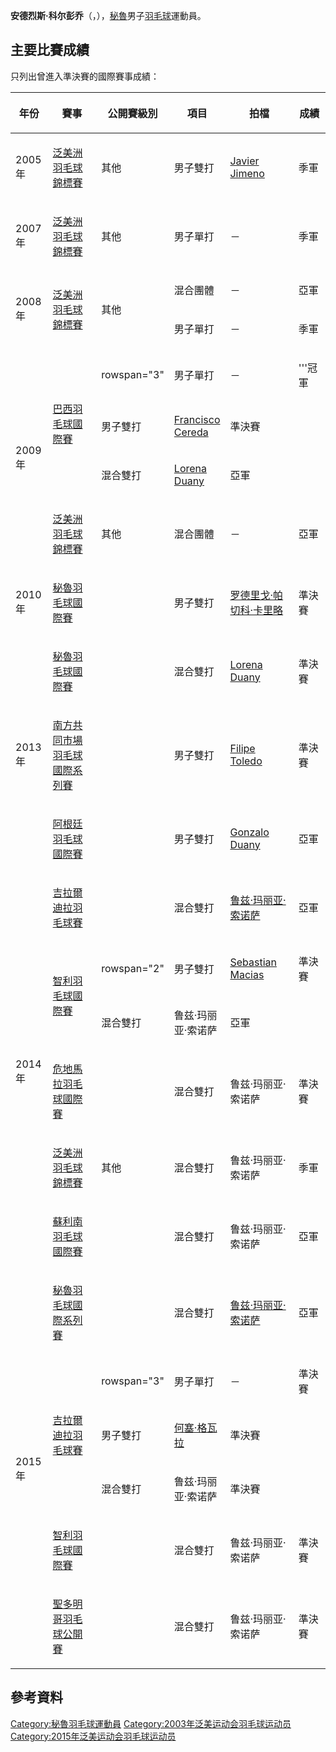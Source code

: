 {{noteTA|G1=Badminton}}
{{Infobox 羽球選手
| playername              = 安德烈斯·科尔彭乔<br/>{{lang|es|Andrés Corpancho}}
| image                   = 
| size                    = 
| caption                 = 
| birth_name              = {{lang|es|Andrés Eduardo<br/> Corpancho Fort}}
| date_of_birth           = {{birth_date_and_age|1984|12|1}}
| place_of_birth          = 
| height                  = {{height|m=1.88}}
| weight                  = 
| event                   = 男子單打、男子雙打、混合雙打
| country                 = {{PER}}
| years_active            = 
| handedness              = 右手
| coach                   = 
| highest_ranking         = 第48位（混雙-[[鲁兹·玛丽亚·索诺萨|索诺萨]]）
| date_of_highest_ranking = 2015年2月26日<ref name="highest-ranking">[http://bwfcontent.tournamentsoftware.com/ranking/player.aspx?id=8480&player=116161 BWF World Ranking - Ranking of Andres CORPANCHO (13762)] {{Wayback|url=http://bwfcontent.tournamentsoftware.com/ranking/player.aspx?id=8480&player=116161 |date=20181002005558 }}{{en}}</ref>
| current_ranking         = 第116位（男單）<br/>第139位（男雙-[[Sebastian_Macias|Macias]]）<br/>第643位（男雙-[[何塞·格瓦拉|格瓦拉]]）<br/>第48位（混雙-[[鲁兹·玛丽亚·索诺萨|索诺萨]]）
| date_of_current_ranking = 2015年2月26日<ref>[http://bwfcontent.tournamentsoftware.com/ranking/category.aspx?id=8480&category=472 BWF World Ranking - BWF世界排名榜 (2/26/2015) - Men's singles] {{Wayback|url=http://bwfcontent.tournamentsoftware.com/ranking/category.aspx?id=8480&category=472 |date=20181002005724 }}{{en}}</ref><ref>[http://bwfcontent.tournamentsoftware.com/ranking/category.aspx?id=8480&category=474 BWF World Ranking - BWF世界排名榜 (2/26/2015) - Men's doubles] {{Wayback|url=http://bwfcontent.tournamentsoftware.com/ranking/category.aspx?id=8480&category=474 |date=20181002012205 }}{{en}}</ref><ref>[http://bwfcontent.tournamentsoftware.com/ranking/category.aspx?id=8480&category=476 BWF World Ranking - BWF世界排名榜 (2/26/2015) - Mixed doubles] {{Wayback|url=http://bwfcontent.tournamentsoftware.com/ranking/category.aspx?id=8480&category=476 |date=20181002013545 }}{{en}}</ref>
| played                  = 113勝–80負（男單）<br/>76勝–61負（男雙）<br/>75勝–34負（混雙）
| titles                  = 
| bwf_profile             = E5860A82-E75B-4470-9137-064858472941
| bwf_id                  = 13762
| updated                 = 2015年2月26日
}}
{{MedalTableTop}}
{{MedalSport | 男子[[羽毛球|羽毛球]]}}
{{MedalCountry | {{PER}}}}
{{MedalCompetition | [[泛美洲羽毛球錦標賽|泛美洲羽毛球錦標賽]]}}
{{MedalBronze| [[2005年泛美洲羽毛球錦標賽|2005年 橋鎮]] | 男子雙打 }}
{{MedalBronze| [[2007年泛美洲羽毛球錦標賽|2007年 卡加利]] | 男子單打 }}
{{MedalSilver| [[2008年泛美洲羽毛球錦標賽|2008年 利馬]] | 混合團體 }}
{{MedalBronze| [[2008年泛美洲羽毛球錦標賽|2008年 利馬]] | 男子單打 }}
{{MedalSilver| [[2009年泛美洲羽毛球錦標賽|2009年 瓜達拉哈拉]] | 混合團體 }}
{{MedalBronze| [[2014年泛美洲羽毛球錦標賽|2014年 萬錦市]] | 混合雙打 }}
{{MedalBottom}}
'''安德烈斯·科尔彭乔'''（{{lang-es|'''Andrés Corpancho'''}}，{{bd|1984年|12月1日}}），[[秘魯|秘魯]]男子[[羽毛球|羽毛球]]運動員。

==主要比賽成績==
只列出曾進入準決賽的國際賽事成績：
{| class=wikitable style="text-align:center; font-size:small;" 
!width="50"|年份
!width="200"|賽事
!width="80"|公開賽級別
!width="60"|項目
!width="150"|拍檔
!width="50"|成績
|-
!rowspan="1"|2005年
|[[2005年泛美洲羽毛球錦標賽|泛美洲羽毛球錦標賽]]
|其他
|男子雙打
|[[Javier_Jimeno|Javier Jimeno]]
|bgcolor="#b8860b"|季軍
|-
!rowspan="1"|2007年
|[[2007年泛美洲羽毛球錦標賽|泛美洲羽毛球錦標賽]]
|其他
|男子單打
|－
|bgcolor="#b8860b"|季軍
|-
!rowspan="2"|2008年
|rowspan="2"|[[2008年泛美洲羽毛球錦標賽|泛美洲羽毛球錦標賽]]
|rowspan="2"|其他
|混合團體
|－
|bgcolor="silver"|亞軍
|-
|男子單打
|－
|bgcolor="#b8860b"|季軍
|-
!rowspan="4"|2009年
|rowspan="3"|[[2009年巴西羽毛球國際賽|巴西羽毛球國際賽]]
|rowspan="3" {{BWFFS}}
|男子單打
|－
|bgcolor="gold"|'''冠軍
|-
|男子雙打
|{{flagicon|BRA}} [[Francisco_Cereda|Francisco Cereda]]
|bgcolor="#b8860b"|準決賽
|-
|混合雙打
|[[Lorena_Duany|Lorena Duany]]
|bgcolor="silver"|亞軍
|-
|[[2009年泛美洲羽毛球錦標賽|泛美洲羽毛球錦標賽]]
|其他
|混合團體
|－
|bgcolor="silver"|亞軍
|-
!rowspan="1"|2010年
|[[2010年秘魯羽毛球國際賽|秘魯羽毛球國際賽]]
|{{BWFIC}}
|男子雙打
|[[罗德里戈·帕切科·卡里略|罗德里戈·帕切科·卡里略]]
|bgcolor="#b8860b"|準決賽
|-
!rowspan="3"|2013年
|[[2013年秘魯羽毛球國際賽|秘魯羽毛球國際賽]]
|{{BWFIC}}
|混合雙打
|[[Lorena_Duany|Lorena Duany]]
|bgcolor="#b8860b"|準決賽
|-
|[[2013年南方共同市場羽毛球國際系列賽|南方共同市場羽毛球國際系列賽]]
|{{BWFIS}}
|男子雙打
|{{flagicon|BRA}} [[Filipe_Toledo|Filipe Toledo]]
|bgcolor="#b8860b"|準決賽
|-
|[[2013年阿根廷羽毛球國際賽|阿根廷羽毛球國際賽]]
|{{BWFFS}}
|男子雙打
|[[Gonzalo_Duany|Gonzalo Duany]]
|bgcolor="silver"|亞軍
|-
!rowspan="6"|2014年
|[[2014年吉拉爾迪拉羽毛球賽|吉拉爾迪拉羽毛球賽]]
|{{BWFIS}}
|混合雙打
|[[鲁兹·玛丽亚·索诺萨|鲁兹·玛丽亚·索诺萨]]
|bgcolor="silver"|亞軍
|-
|rowspan="2"|[[2014年智利羽毛球國際賽|智利羽毛球國際賽]]
|rowspan="2" {{BWFIS}}
|男子雙打
|[[Sebastian_Macias|Sebastian Macias]]
|bgcolor="#b8860b"|準決賽
|-
|混合雙打
|鲁兹·玛丽亚·索诺萨
|bgcolor="silver"|亞軍
|-
|[[2014年危地馬拉羽毛球國際賽|危地馬拉羽毛球國際賽]]
|{{BWFIC}}
|混合雙打
|鲁兹·玛丽亚·索诺萨
|bgcolor="#b8860b"|準決賽
|-
|[[2014年泛美洲羽毛球錦標賽|泛美洲羽毛球錦標賽]]
|其他
|混合雙打
|鲁兹·玛丽亚·索诺萨
|bgcolor="#b8860b"|季軍
|-
|[[2014年蘇利南羽毛球國際賽|蘇利南羽毛球國際賽]]
|{{BWFIS}}
|混合雙打
|鲁兹·玛丽亚·索诺萨
|bgcolor="silver"|亞軍
|-
!rowspan="6"|2015年
|[[2015年秘魯羽毛球國際系列賽|秘魯羽毛球國際系列賽]]
|{{BWFIS}}
|混合雙打
|[[鲁兹·玛丽亚·索诺萨|鲁兹·玛丽亚·索诺萨]]
|bgcolor="silver"|亞軍
|-
|rowspan="3"|[[2015年吉拉爾迪拉羽毛球賽|吉拉爾迪拉羽毛球賽]]
|rowspan="3" {{BWFIS}}
|男子單打
|－
|bgcolor="#b8860b"|準決賽
|-
|男子雙打
|[[何塞·格瓦拉|何塞·格瓦拉]]
|bgcolor="#b8860b"|準決賽
|-
|混合雙打
|鲁兹·玛丽亚·索诺萨
|bgcolor="#b8860b"|準決賽
|-
|[[2015年智利羽毛球國際賽|智利羽毛球國際賽]]
|{{BWFIS}}
|混合雙打
|鲁兹·玛丽亚·索诺萨
|bgcolor="#b8860b"|準決賽
|-
|[[2015年聖多明哥羽毛球公開賽|聖多明哥羽毛球公開賽]]
|{{BWFIS}}
|混合雙打
|鲁兹·玛丽亚·索诺萨
|bgcolor="#b8860b"|準決賽
|}
{{BWF賽事級別索引}}

==參考資料==
{{Reflist}}

{{DEFAULTSORT:Corpancho, Andres}}
[[Category:秘魯羽毛球運動員|Category:秘魯羽毛球運動員]]
[[Category:2003年泛美运动会羽毛球运动员|Category:2003年泛美运动会羽毛球运动员]]
[[Category:2015年泛美运动会羽毛球运动员|Category:2015年泛美运动会羽毛球运动员]]